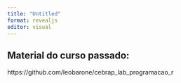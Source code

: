 ```yaml
---
title: "Untitled"
format: revealjs
editor: visual
---
```


## Material do curso passado:

https://github.com/leobarone/cebrap_lab_programacao_r
